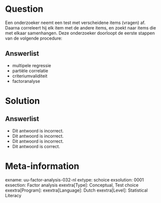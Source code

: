 Question
========
  
Een onderzoeker neemt een test met verscheidene items (vragen) af. Daarna correleert hij elk item met de andere items, 
en zoekt naar items die met elkaar samenhangen. Deze onderzoeker doorloopt de eerste stappen van de volgende procedure:
  
Answerlist
----------
* multipele regressie
* partiële correlatie
* criteriumvaliditeit
* factoranalyse

Solution
========

Answerlist
----------
* Dit antwoord is incorrect.
* Dit antwoord is incorrect.
* Dit antwoord is incorrect.
* Dit antwoord is correct.

Meta-information
================
exname: uu-factor-analysis-032-nl
extype: schoice
exsolution: 0001
exsection: Factor analysis
exextra[Type]: Conceptual, Test choice
exextra[Program]: 
exextra[Language]: Dutch
exextra[Level]: Statistical Literacy
